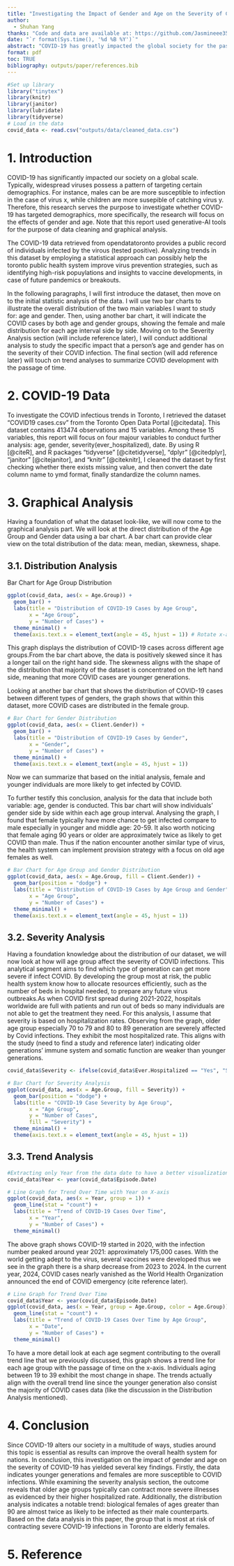 ```yaml
---
title: "Investigating the Impact of Gender and Age on the Severity of COVID-19"
author: 
  - Shuhan Yang
thanks: "Code and data are available at: https://github.com/Jasmineee35/Investigating-the-Impact-of-Gender-and-Age-on-the-Severity-of-COVID-19.git"
date: "`r format(Sys.time(), '%d %B %Y')`"
abstract: "COVID-19 has greatly impacted the global society for the past few years. This research aims to discover infection trends of COVID-19, aiding the development of more effective strategies for future pandemic preparedness, including enhanced control plans and hospital infrastructure constructions. Downloading the COVID cases data from Open Data Toronto, graphical analysis including bar charts and line charts are conducted to access distribution patterns, severity levels, and trends. The findings conclude that elderly females are most severly infected and the younger generation tends to be infected more frequently."
format: pdf
toc: TRUE
bibliography: outputs/paper/references.bib
---
```


```r
#Set up library 
library("tinytex")
library(knitr)
library(janitor)
library(lubridate)
library(tidyverse)
# Load in the data
covid_data <- read.csv("outputs/data/cleaned_data.csv")
```

\newpage

# 1. Introduction
COVID-19 has significantly impacted our society on a global scale. Typically, widespread viruses possess a pattern of targeting certain demographics. For instance, males can be are more susceptible to infection in the case of virus x, while children are more susepible of catching virus y. Therefore, this research serves the purpose to investigate whether COVID-19 has targeted demographics, more specifically, the research will focus on the effects of gender and age. Note that this report used generative-AI tools for the purpose of data cleaning and graphical analysis. 

The COVID-19 data retrieved from opendatatoronto provides a public record of individuals infected by the virous (tested positive). Analyzing trends in this dataset by employing a statistical approach can possibly help the toronto public health system improve virus prevention strategies, such as identifying high-risk popuylations and insights to vaccine developments, in case of future pandemics or breakouts.

In the following paragraphs, I will first introduce the dataset, then move on to the initial statistic analysis of the data. I will use two bar charts to illustrate the overall distribution of the two main variables I want to study for: age and gender. Then, using another bar chart, it will indicate the COVID cases by both age and gender groups, showing the female and male distribution for each age interval side by side. Moving on to the Severity Analysis section (will include reference later), I will conduct additional analysis to study the specific impact that a person's age and gender has on the severity of their COVID infection. The final section (will add reference later) will touch on trend analyses to summarize COVID development with the passage of time. 

# 2. COVID-19 Data
To investigate the COVID infectious trends in Toronto, I retrieved the dataset "COVID19 cases.csv" from the Toronto Open Data Portal [@citedata]. This dataset contains 413474 observations and 15 variables. Among these 15 variables, this report will focus on four majour variables to conduct further analysis: age, gender, severity(ever_hospitalized), date. By using R [@citeR], and R packages "tidyverse" [@citetidyverse], "dplyr" [@citedplyr], "janitor" [@citejanitor], and "knitr" [@citeknitr], I cleaned the dataset by first checking whether there exists missing value, and then convert the date column name to ymd format, finally standardize the column names.

# 3. Graphical Analysis 
Having a foundation of what the dataset look-like, we will now come to the graphical analysis part. We will look at the direct distribution of the Age Group and Gender data using a bar chart. A bar chart can provide clear view on the total distribution of the data: mean, median, skewness, shape.

## 3.1. Distribution Analysis
Bar Chart for Age Group Distribution

```r
ggplot(covid_data, aes(x = Age.Group)) +
  geom_bar() +
  labs(title = "Distribution of COVID-19 Cases by Age Group",
       x = "Age Group",
       y = "Number of Cases") +
  theme_minimal() +
  theme(axis.text.x = element_text(angle = 45, hjust = 1)) # Rotate x-axis labels so it does not squeeze on the x-axis

```
This graph displays the distribution of COVID-19 cases across different age groups.From the bar chart above, the data is positively skewed since it 
has a longer tail on the right hand side. The skewness aligns with the shape of the distribution that majority of the dataset is concentrated 
on the left hand side, meaning that more COVID cases are younger generations.  


Looking at another bar chart that shows the distribution of COVID-19 cases between different types of genders, the graph shows that within this
dataset, more COVID cases are distributed in the female group. 
```r
# Bar Chart for Gender Distribution
ggplot(covid_data, aes(x = Client.Gender)) +
  geom_bar() +
  labs(title = "Distribution of COVID-19 Cases by Gender",
       x = "Gender",
       y = "Number of Cases") +
  theme_minimal() + 
  theme(axis.text.x = element_text(angle = 45, hjust = 1))
```

Now we can summarize that based on the initial analysis, female and younger individuals are more likely to get infected by COVID.

To further testify this conclusion, analysis for the data that include both variable: age, gender is conducted. This bar chart will show individuals' gender side by side within each age group interval. Analysing the graph, I found that female typically have more chance to get infected compare to male especially in younger and middle age: 20-59. It also worth noticing that female aging 90 years or older are approximately twice as likely to get COVID than male. Thus if the nation encounter another similar type of virus, the health system can implement provision strategy with a focus on old age females as well. 
```r
# Bar Chart for Age Group and Gender Distribution
ggplot(covid_data, aes(x = Age.Group, fill = Client.Gender)) +
  geom_bar(position = "dodge") +
  labs(title = "Distribution of COVID-19 Cases by Age Group and Gender",
       x = "Age Group",
       y = "Number of Cases") +
  theme_minimal() +
  theme(axis.text.x = element_text(angle = 45, hjust = 1))
```

## 3.2. Severity Analysis

Having a foundation knowledge about the distribution of our dataset, we will now look at how will age group affect the severity of COVID infections. This analytical segment aims to find which type of generation can get more severe if infect COVID. By developing the group most at risk, the public health system know how to allocate resources efficiently, such as the number of beds in hospital needed, to prepare any future virus outbreaks.As when COVID first spread during 2021-2022, hospitals worldwide are full with patients and run out of beds so many individuals are not able to get the treatment they need. For this analysis, I assume that severity is based on hospitalization rates. Observing from the graph, older age group especially 70 to 79 and 80 to 89 generation are severely affected by Covid infections. They exhibit the most hospitalized rate. This aligns with the study (need to find a study and reference later) indicating older generations' immune system and somatic function are weaker than younger generations. 

```r
covid_data$Severity <- ifelse(covid_data$Ever.Hospitalized == "Yes", "Severe", "Mild")

# Bar Chart for Severity Analysis
ggplot(covid_data, aes(x = Age.Group, fill = Severity)) +
  geom_bar(position = "dodge") +
  labs(title = "COVID-19 Case Severity by Age Group",
       x = "Age Group",
       y = "Number of Cases",
       fill = "Severity") +
  theme_minimal() + 
  theme(axis.text.x = element_text(angle = 45, hjust = 1))

```

## 3.3. Trend Analysis 
```r
#Extracting only Year from the data date to have a better visualization on the x-axis of the graph
covid_data$Year <- year(covid_data$Episode.Date)

# Line Graph for Trend Over Time with Year on X-axis
ggplot(covid_data, aes(x = Year, group = 1)) +
  geom_line(stat = "count") +
  labs(title = "Trend of COVID-19 Cases Over Time",
       x = "Year",
       y = "Number of Cases") +
  theme_minimal()

```
The above graph shows COVID-19 started in 2020, with the infection number peaked around year 2021: approximately 175,000 cases. With the world getting adept to the virus, several vaccines were developed thus we see in the graph there is a sharp decrease from 2023 to 2024. In the current year, 2024, COVID cases nearly vanished as the World Health Organization announced the end of COVID emergency (cite reference later). 

```r
# Line Graph for Trend Over Time
covid_data$Year <- year(covid_data$Episode.Date)
ggplot(covid_data, aes(x = Year, group = Age.Group, color = Age.Group)) +
  geom_line(stat = "count") +
  labs(title = "Trend of COVID-19 Cases Over Time by Age Group",
       x = "Date",
       y = "Number of Cases") +
  theme_minimal()

```

To have a more detail look at each age segment contributing to the overall trend line that we previously discussed, this graph shows a trend line for each age group with the passage of time on the x-axis. Individuals aging between 19 to 39 exhibit the most change in shape. The trends actually align with the overall trend line since the younger generation also consist the majority of COVID cases data (like the discussion in the Distribution Analysis mentioned).  

# 4. Conclusion 
Since COVID-19 alters our society in a multitude of ways, studies around this topic is essential as results can improve the overall health system for nations. In conclusion, this investigation on the impact of gender and age on the severity of COVID-19 has yielded several key findings. Firstly, the data indicates younger generations and females are more susceptible to COVID infections. While examining the severity analysis section, the outcome reveals that older age groups typically can contract more severe illnesses as evidenced by their higher hospitalized rate. Additionally, the distribution analysis indicates a notable trend: biological females of ages greater than 90 are almost twice as likely to be infected as their male counterparts. Based on the data analysis in this paper, the group that is most at risk of contracting severe COVID-19 infections in Toronto are elderly females. 

\newpage
# 5. Reference 

